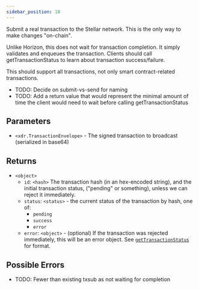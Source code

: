 ```yaml
---
sidebar_position: 10
---
```


Submit a real transaction to the Stellar network. This is the only way to make changes "on-chain".

Unlike Horizon, this does not wait for transaction completion. It simply validates and enqueues the transaction. Clients should call getTransactionStatus to learn about transaction success/failure.

This should support all transactions, not only smart contract-related transactions.

- TODO: Decide on submit-vs-send for naming
- TODO: Add a return value that would represent the minimal amount of time the client would need to wait before calling getTransactionStatus

## Parameters

- `<xdr.TransactionEnvelope>` - The signed transaction to broadcast (serialized in base64)

## Returns

- `<object>`
  - `id`: `<hash>` The transaction hash (in an hex-encoded string), and the initial transaction status, ("pending" or something), unless we can reject it immediately.
  - `status`: `<status>` - the current status of the transaction by hash, one of:
    - `pending`
    - `success`
    - `error`
  - `error`: `<object>` -  (optional) If the transaction was rejected immediately, this will be an error object. See [`getTransactionStatus`](getTransactionStatus) for format.

## Possible Errors

- TODO: Fewer than existing txsub as not waiting for completion
